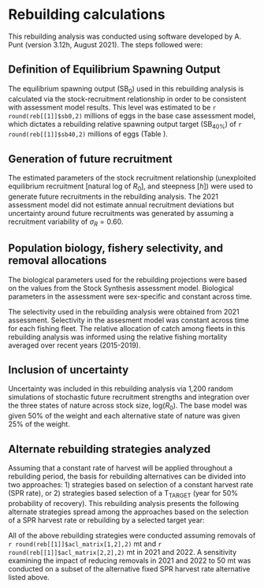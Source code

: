 # Rebuilding calculations

This rebuilding analysis was conducted using software developed by A. Punt (version 3.12h, August 2021). The steps followed were: 

\begin{itemize}
	\item Define how equilibrium spawning output ($\text{SB}_0$) will be calculated. 
	\item Define how future recruitment will be generated. 
	\item Define the fishery selectivity and allocation to be applied during rebuilding. 
	\item Decide how to include uncertainty in input parameters from the stock assessment in the rebuilding analysis. 
	\item Calculate rebuilding reference points from the most current assessment results 
	\begin{itemize}
		\item Calculate the projected year in which the stock would rebuild with a 50$\%$ probability if all future fishing mortality was eliminated ($\text{T}_\text{F}$=0).
		\item  Calculate the projected year for a 50$\%$ probability of rebuilding from the year in which the stock was first declared overfished ($\text{T}_\text{MIN}$). 
		\item Calculate the mean generation time. 
		\item Calculate the maximum allowable rebuilding time ($\text{T}_\text{MAX}$). 
	\end{itemize}
	\item Identification and analysis of alternative harvest strategies for rebuilding. 
\end{itemize}

## Definition of Equilibrium Spawning Output

The equilibrium spawning output ($\text{SB}_0$) used in this rebuilding analysis is calculated via the stock-recruitment relationship in order to be consistent with assessment model results. This level was estimated to be `r round(reb[[1]]$sb0,2)` millions of eggs in the base case assessment model, which dictates a rebuilding relative spawning output target ($\text{SB}_{40\%}$) of `r round(reb[[1]]$sb40,2)` millions of eggs (Table \ref{tab:ref-points}). 

## Generation of future recruitment

The estimated parameters of the stock recruitment relationship (unexploited equilibrium recruitment [natural log of $R_0$], and steepness [$h$]) were used to generate future recruitments in the rebuilding analysis.  The 2021 assessment model did not estimate annual recruitment deviations but uncertainty around future recruitments was generated by assuming a recruitment variability of $\sigma_R = 0.60$.

## Population biology, fishery selectivity, and removal allocations

The biological parameters used for the rebuilding projections were based on the values from the Stock Synthesis assessment model. Biological parameters in the assessment were sex-specific and constant across time.  

The selectivity used in the rebuilding analysis were obtained from 2021 assessment. Selectivity in the assesment model was constant across time for each fishing fleet. The relative allocation of catch among fleets in this rebuilding analysis was informed using the relative fishing mortality averaged over recent years (2015-2019).

## Inclusion of uncertainty

Uncertainty was included in this rebuilding analysis via 1,200 random simulations of stochastic future recruitment strengths and integration over the three states of nature across stock size, log($R_0$). The base model was given 50% of the weight and each alternative state of nature was given 25% of the weight. 


## Alternate rebuilding strategies analyzed

Assuming that a constant rate of harvest will be applied throughout a rebuilding period, the basis for rebuilding alternatives can be divided into two approaches: 1) strategies based on selection of a constant harvest rate (SPR rate), or 2) strategies based selection of a $\text{T}_\text{TARGET}$ (year for 50% probability of recovery). This rebuilding analysis presents the following alternate strategies spread among the approaches based on the selection of a SPR harvest rate or rebuilding by a selected target year:  

\begin{itemize}
	\item Apply a range of SPR values: 0.55, 0.60, 0.65, 0.70, and 0.75 
	\item Eliminate all harvest, F = 0, beginning in the next management cycle, 2023, the same as setting a constant SPR harvest rate of 1.0.
	\item Apply the ACL based on the 40:10 harvest control rule.
	\item Apply the ABC with time-varying $\sigma$.
	\item Apply SPR harvest rates that are estimated to lead to a 50$\%$ probability of recovery by alternative target years: $\text{T}_\text{MID}$, $\text{T}_\text{MAX}$, and other years between $\text{T}_\text{MIN}$ and $\text{T}_\text{MAX}$
\end{itemize}

All of the above rebuilding strategies were conducted assuming removals of `r round(reb[[1]]$acl_matrix[1,2],2)` mt and `r round(reb[[1]]$acl_matrix[2,2],2)` mt in 2021 and 2022. A sensitivity examining the impact of reducing removals in 2021 and 2022 to 50 mt was conducted on a subset of the alternative fixed SPR harvest rate alternative listed above.